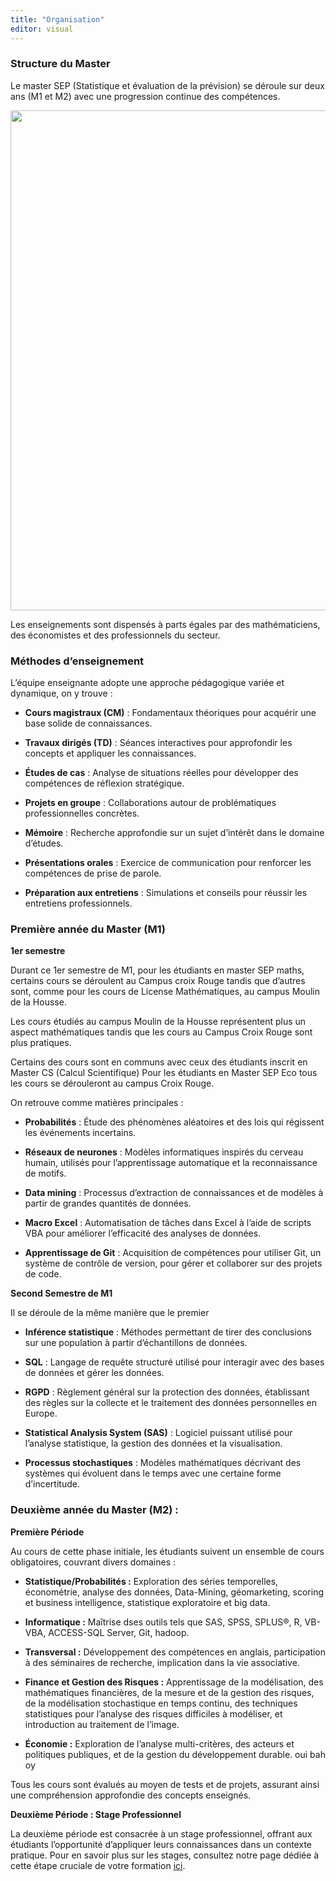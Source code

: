 ```yaml
---
title: "Organisation"
editor: visual
---
```


### Structure du Master

Le master SEP (Statistique et évaluation de la prévision) se déroule sur deux ans (M1 et M2) avec une progression continue des compétences.

![](Images/stats.jpg){fig-align="center" width="800"}

Les enseignements sont dispensés à parts égales par des mathématiciens, des économistes et des professionnels du secteur.

### Méthodes d'enseignement

L’équipe enseignante adopte une approche pédagogique variée et dynamique, on y trouve :

-   **Cours magistraux (CM)** : Fondamentaux théoriques pour acquérir une base solide de connaissances.

-   **Travaux dirigés (TD)** : Séances interactives pour approfondir les concepts et appliquer les connaissances.

-   **Études de cas** : Analyse de situations réelles pour développer des compétences de réflexion stratégique.

-   **Projets en groupe** : Collaborations autour de problématiques professionnelles concrètes.

-   **Mémoire** : Recherche approfondie sur un sujet d’intérêt dans le domaine d’études.

-   **Présentations orales** : Exercice de communication pour renforcer les compétences de prise de parole.

-   **Préparation aux entretiens** : Simulations et conseils pour réussir les entretiens professionnels.

### Première année du Master (M1)

**1er semestre**

Durant ce 1er semestre de M1, pour les étudiants en master SEP maths, certains cours se déroulent au Campus croix Rouge tandis que d'autres sont, comme pour les cours de License Mathématiques, au campus Moulin de la Housse.

Les cours étudiés au campus Moulin de la Housse représentent plus un aspect mathématiques tandis que les cours au Campus Croix Rouge sont plus pratiques.

Certains des cours sont en communs avec ceux des étudiants inscrit en Master CS (Calcul Scientifique) Pour les étudiants en Master SEP Eco tous les cours se dérouleront au campus Croix Rouge.

On retrouve comme matières principales :

-   **Probabilités** : Étude des phénomènes aléatoires et des lois qui régissent les événements incertains.

-   **Réseaux de neurones** : Modèles informatiques inspirés du cerveau humain, utilisés pour l'apprentissage automatique et la reconnaissance de motifs.

-   **Data mining** : Processus d'extraction de connaissances et de modèles à partir de grandes quantités de données.

-   **Macro Excel** : Automatisation de tâches dans Excel à l'aide de scripts VBA pour améliorer l'efficacité des analyses de données.

-   **Apprentissage de Git** : Acquisition de compétences pour utiliser Git, un système de contrôle de version, pour gérer et collaborer sur des projets de code.

**Second Semestre de M1**

Il se déroule de la même manière que le premier

-   **Inférence statistique** : Méthodes permettant de tirer des conclusions sur une population à partir d'échantillons de données.

-   **SQL** : Langage de requête structuré utilisé pour interagir avec des bases de données et gérer les données.

-   **RGPD** : Règlement général sur la protection des données, établissant des règles sur la collecte et le traitement des données personnelles en Europe.

-   **Statistical Analysis System (SAS)** : Logiciel puissant utilisé pour l'analyse statistique, la gestion des données et la visualisation.

-   **Processus stochastiques** : Modèles mathématiques décrivant des systèmes qui évoluent dans le temps avec une certaine forme d'incertitude.

### Deuxième année du Master (M2) :

**Première Période**

Au cours de cette phase initiale, les étudiants suivent un ensemble de cours obligatoires, couvrant divers domaines :

-   **Statistique/Probabilités :** Exploration des séries temporelles, économétrie, analyse des données, Data-Mining, géomarketing, scoring et business intelligence, statistique exploratoire et big data.

-   **Informatique :** Maîtrise dses outils tels que SAS, SPSS, SPLUS®, R, VB-VBA, ACCESS-SQL Server, Git, hadoop.

-   **Transversal :** Développement des compétences en anglais, participation à des séminaires de recherche, implication dans la vie associative.

-   **Finance et Gestion des Risques :** Apprentissage de la modélisation, des mathématiques financières, de la mesure et de la gestion des risques, de la modélisation stochastique en temps continu, des techniques statistiques pour l'analyse des risques difficiles à modéliser, et introduction au traitement de l'image.

-   **Économie :** Exploration de l'analyse multi-critères, des acteurs et politiques publiques, et de la gestion du développement durable. oui bah oy

Tous les cours sont évalués au moyen de tests et de projets, assurant ainsi une compréhension approfondie des concepts enseignés.

**Deuxième Période : Stage Professionnel**

La deuxième période est consacrée à un stage professionnel, offrant aux étudiants l'opportunité d'appliquer leurs connaissances dans un contexte pratique. Pour en savoir plus sur les stages, consultez notre page dédiée à cette étape cruciale de votre formation [ici](Stage.qmd).
